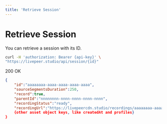 ```yaml
---
title: 'Retrieve Session'
---
```


# Retrieve Session

You can retrieve a session with its ID.

```bash
curl -H 'authorization: Bearer {api-key}' \
"https://livepeer.studio/api/session/{id}"
```

200 OK

```json
{
    "id":"aaaaaaaa-aaaa-aaaa-aaaa-aaaa",
    "sourceSegmentsDuration":250,
    "record":true,
    "parentId":"nnnnnnnn-nnnn-nnnn-nnnn-nnnn",
    "recordingStatus":"ready",
    "recordingUrl":"https://livepeercdn.studio/recordings/aaaaaaaa-aaaa-aaaa-aaaa-aaaa/index.m3u8",
    {other asset object keys, like createdAt and profiles}
}
```
